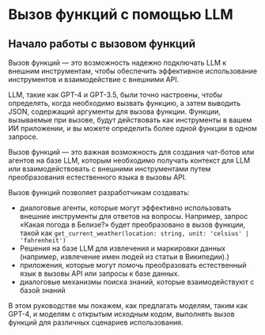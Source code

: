 # Вызов функций с помощью LLM


## Начало работы с вызовом функций

Вызов функций — это возможность надежно подключать LLM к внешним инструментам, чтобы обеспечить эффективное использование инструментов и взаимодействие с внешними API.

LLM, такие как GPT-4 и GPT-3.5, были точно настроены, чтобы определять, когда необходимо вызвать функцию, а затем выводить JSON, содержащий аргументы для вызова функции. Функции, вызываемые при вызове, будут действовать как инструменты в вашем ИИ приложении, и вы можете определить более одной функции в одном запросе.

Вызов функций — это важная возможность для создания чат-ботов или агентов на базе LLM, которым необходимо получать контекст для LLM или взаимодействовать с внешними инструментами путем преобразования естественного языка в вызовы API.

Вызов функций позволяет разработчикам создавать:

- диалоговые агенты, которые могут эффективно использовать внешние инструменты для ответов на вопросы. Например, запрос «Какая погода в Белизе?» будет преобразовано в вызов функции, такой как `get_current_weather(location: string, unit: 'celsius' | 'fahrenheit')`
- Решения на базе LLM для извлечения и маркировки данных (например, извлечение имен людей из статьи в Википедии).)
- приложения, которые могут помочь преобразовать естественный язык в вызовы API или запросы к базе данных.
- диалоговые механизмы поиска знаний, которые взаимодействуют с базой знаний

В этом руководстве мы покажем, как предлагать моделям, таким как GPT-4, и моделям с открытым исходным кодом, выполнять вызов функций для различных сценариев использования.
